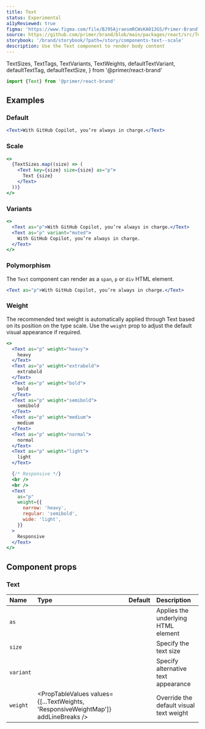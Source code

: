 ```yaml
---
title: Text
status: Experimental
a11yReviewed: true
figma: 'https://www.figma.com/file/BJ95AjraesmRCWsKA013GS/Primer-Brand?node-id=354%3A9513'
source: https://github.com/primer/brand/blob/main/packages/react/src/Text/Text.tsx
storybook: '/brand/storybook/?path=/story/components-text--scale'
description: Use the Text component to render body content
---
```


  TextSizes,
  TextTags,
  TextVariants,
  TextWeights,
  defaultTextVariant,
  defaultTextTag,
  defaultTextSize,
} from '@primer/react-brand'

```js
import {Text} from '@primer/react-brand'
```

## Examples

### Default

```jsx live
<Text>With GitHub Copilot, you’re always in charge.</Text>
```

### Scale

```jsx live
<>
  {TextSizes.map((size) => (
    <Text key={size} size={size} as="p">
      Text {size}
    </Text>
  ))}
</>
```

### Variants

```jsx live
<>
  <Text as="p">With GitHub Copilot, you’re always in charge.</Text>
  <Text as="p" variant="muted">
    With GitHub Copilot, you’re always in charge.
  </Text>
</>
```

### Polymorphism

The `Text` component can render as a `span`, `p` or `div` HTML element.

```jsx live
<Text as="p">With GitHub Copilot, you’re always in charge.</Text>
```

### Weight

The recommended text weight is automatically applied through Text based on its position on the type scale.
Use the `weight` prop to adjust the default visual appearance if required.

```jsx live
<>
  <Text as="p" weight="heavy">
    heavy
  </Text>
  <Text as="p" weight="extrabold">
    extrabold
  </Text>
  <Text as="p" weight="bold">
    bold
  </Text>
  <Text as="p" weight="semibold">
    semibold
  </Text>
  <Text as="p" weight="medium">
    medium
  </Text>
  <Text as="p" weight="normal">
    normal
  </Text>
  <Text as="p" weight="light">
    light
  </Text>

  {/* Responsive */}
  <br />
  <br />
  <Text
    as="p"
    weight={{
      narrow: 'heavy',
      regular: 'semibold',
      wide: 'light',
    }}
  >
    Responsive
  </Text>
</>
```

## Component props

### Text

| Name      | Type                                                                               |                      Default                      | Description                             |
| :-------- | :--------------------------------------------------------------------------------- | :-----------------------------------------------: | :-------------------------------------- |
| `as`      | <PropTableValues values={TextTags} addLineBreaks />                                |   <PropTableValues values={[defaultTextTag]} />   | Applies the underlying HTML element     |
| `size`    | <PropTableValues values={TextSizes} addLineBreaks />                               |  <PropTableValues values={[defaultTextSize]} />   | Specify the text size                   |
| `variant` | <PropTableValues values={TextVariants} addLineBreaks />                            | <PropTableValues values={[defaultTextVariant]} /> | Specify alternative text appearance     |
| `weight`  | <PropTableValues values={[...TextWeights, 'ResponsiveWeightMap']} addLineBreaks /> |                                                   | Override the default visual text weight |
